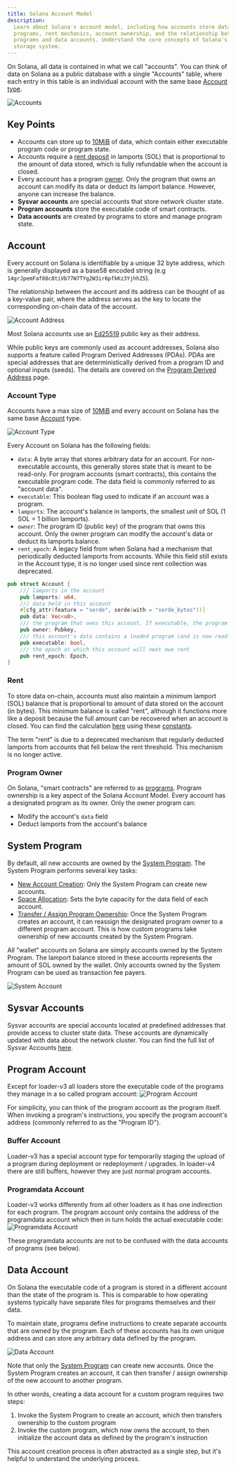 ```yaml
---
title: Solana Account Model
description:
  Learn about Solana's account model, including how accounts store data and
  programs, rent mechanics, account ownership, and the relationship between
  programs and data accounts. Understand the core concepts of Solana's key-value
  storage system.
---
```


On Solana, all data is contained in what we call "accounts". You can think of
data on Solana as a public database with a single "Accounts" table, where each
entry in this table is an individual account with the same base
[Account type](https://github.com/anza-xyz/agave/blob/v2.1.13/sdk/account/src/lib.rs#L48-L60).

![Accounts](/assets/docs/core/accounts/accounts.png)

## Key Points

- Accounts can store up to
  [10MiB](https://github.com/anza-xyz/agave/blob/v2.1.13/sdk/program/src/system_instruction.rs#L85)
  of data, which contain either executable program code or program state.
- Accounts require a
  [rent deposit](https://github.com/anza-xyz/agave/blob/v2.1.13/sdk/rent/src/lib.rs#L93-L97)
  in lamports (SOL) that is proportional to the amount of data stored, which is
  fully refundable when the account is closed.
- Every account has a program
  [owner](https://github.com/anza-xyz/agave/blob/v2.1.13/sdk/account/src/lib.rs#L55).
  Only the program that owns an account can modify its data or deduct its
  lamport balance. However, anyone can increase the balance.
- **Sysvar accounts** are special accounts that store network cluster state.
- **Program accounts** store the executable code of smart contracts.
- **Data accounts** are created by programs to store and manage program state.

## Account

Every account on Solana is identifiable by a unique 32 byte address, which is
generally displayed as a base58 encoded string (e.g
`14grJpemFaf88c8tiVb77W7TYg2W3ir6pfkKz3YjhhZ5`).

The relationship between the account and its address can be thought of as a
key-value pair, where the address serves as the key to locate the corresponding
on-chain data of the account.

![Account Address](/assets/docs/core/accounts/account-address.svg)

Most Solana accounts use an [Ed25519](https://ed25519.cr.yp.to/) public key as
their address.

While public keys are commonly used as account addresses, Solana also supports a
feature called Program Derived Addresses (PDAs). PDAs are special addresses that
are deterministically derived from a program ID and optional inputs (seeds). The
details are covered on the [Program Derived Address](/docs/core/pda) page.

### Account Type

Accounts have a max size of
[10MiB](https://github.com/anza-xyz/agave/blob/v2.1.13/sdk/program/src/system_instruction.rs#L85)
and every account on Solana has the same base
[Account](https://github.com/anza-xyz/agave/blob/v2.1.13/sdk/account/src/lib.rs#L48-L60)
type.

![Account Type](/assets/docs/core/accounts/account-type.svg)

Every Account on Solana has the following fields:

- `data`: A byte array that stores arbitrary data for an account. For
  non-executable accounts, this generally stores state that is meant to be
  read-only. For program accounts (smart contracts), this contains the
  executable program code. The data field is commonly referred to as "account
  data".
- `executable`: This boolean flag used to indicate if an account was a program.
- `lamports`: The account's balance in lamports, the smallest unit of SOL (1 SOL
  = 1 billion lamports).
- `owner`: The program ID (public key) of the program that owns this account.
  Only the owner program can modify the account's data or deduct its lamports
  balance.
- `rent_epoch`: A legacy field from when Solana had a mechanism that
  periodically deducted lamports from accounts. While this field still exists in
  the Account type, it is no longer used since rent collection was deprecated.

```rust title="Base Account Type"
pub struct Account {
    /// lamports in the account
    pub lamports: u64,
    /// data held in this account
    #[cfg_attr(feature = "serde", serde(with = "serde_bytes"))]
    pub data: Vec<u8>,
    /// the program that owns this account. If executable, the program that loads this account.
    pub owner: Pubkey,
    /// this account's data contains a loaded program (and is now read-only)
    pub executable: bool,
    /// the epoch at which this account will next owe rent
    pub rent_epoch: Epoch,
}
```

### Rent

To store data on-chain, accounts must also maintain a minimum lamport (SOL)
balance that is proportional to amount of data stored on the account (in bytes).
This minimum balance is called "rent", although it functions more like a deposit
because the full amount can be recovered when an account is closed. You can find
the calculation
[here](https://github.com/anza-xyz/agave/blob/v2.1.13/sdk/rent/src/lib.rs#L93-L97)
using these
[constants](https://github.com/anza-xyz/agave/blob/v2.1.13/sdk/rent/src/lib.rs#L47-L70).

The term "rent" is due to a deprecated mechanism that regularly deducted
lamports from accounts that fell below the rent threshold. This mechanism is no
longer active.

### Program Owner

On Solana, "smart contracts" are referred to as [programs](/docs/core/programs).
Program ownership is a key aspect of the Solana Account Model. Every account has
a designated program as its owner. Only the owner program can:

- Modify the account's `data` field
- Deduct lamports from the account's balance

## System Program

By default, all new accounts are owned by the
[System Program](https://github.com/anza-xyz/agave/tree/v2.1.13/programs/system/src).
The System Program performs several key tasks:

- [New Account Creation](https://github.com/anza-xyz/agave/blob/v2.1.13/programs/system/src/system_processor.rs#L146):
  Only the System Program can create new accounts.
- [Space Allocation](https://github.com/anza-xyz/agave/blob/v2.1.13/programs/system/src/system_processor.rs#L71):
  Sets the byte capacity for the data field of each account.
- [Transfer / Assign Program Ownership](https://github.com/anza-xyz/agave/blob/v2.1.13/programs/system/src/system_processor.rs#L113):
  Once the System Program creates an account, it can reassign the designated
  program owner to a different program account. This is how custom programs take
  ownership of new accounts created by the System Program.

All "wallet" accounts on Solana are simply accounts owned by the System Program.
The lamport balance stored in these accounts represents the amount of SOL owned
by the wallet. Only accounts owned by the System Program can be used as
transaction fee payers.

![System Account](/assets/docs/core/accounts/system-account.svg)

## Sysvar Accounts

Sysvar accounts are special accounts located at predefined addresses that
provide access to cluster state data. These accounts are dynamically updated
with data about the network cluster. You can find the full list of Sysvar
Accounts [here](https://docs.anza.xyz/runtime/sysvars).

## Program Account

Except for loader-v3 all loaders store the executable code of the programs they
manage in a so called program account:
![Program Account](/assets/docs/core/accounts/program-account-simple.svg)

For simplicity, you can think of the program account as the program itself. When
invoking a program's instructions, you specify the program account's address
(commonly referred to as the "Program ID").

### Buffer Account

Loader-v3 has a special account type for temporarily staging the upload of a
program during deployment or redeployment / upgrades. In loader-v4 there are
still buffers, however they are just normal program accounts.

### Programdata Account

Loader-v3 works differently from all other loaders as it has one indirection for
each program. The program account only contains the address of the programdata
account which then in turn holds the actual executable code:
![Programdata Account](/assets/docs/core/accounts/program-account-expanded.svg)

These programdata accounts are not to be confused with the data accounts of
programs (see below).

## Data Account

On Solana the executable code of a program is stored in a different account than
the state of the program is. This is comparable to how operating systems
typically have separate files for programs themselves and their data.

To maintain state, programs define instructions to create separate accounts that
are owned by the program. Each of these accounts has its own unique address and
can store any arbitrary data defined by the program.

![Data Account](/assets/docs/core/accounts/data-account.svg)

Note that only the [System Program](/docs/core/accounts#system-program) can
create new accounts. Once the System Program creates an account, it can then
transfer / assign ownership of the new account to another program.

In other words, creating a data account for a custom program requires two steps:

1. Invoke the System Program to create an account, which then transfers
   ownership to the custom program
2. Invoke the custom program, which now owns the account, to then initialize the
   account data as defined by the program's instruction

This account creation process is often abstracted as a single step, but it's
helpful to understand the underlying process.
